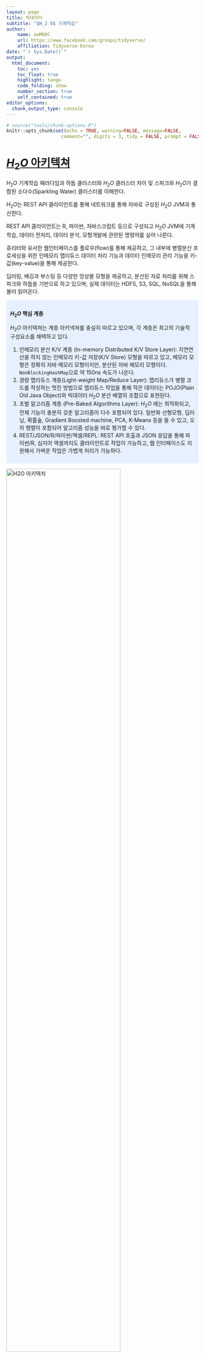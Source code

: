 ```yaml
---
layout: page
title: 빅데이터 
subtitle: "$H_2 O$ 기계학습"
author:
    name: xwMOOC
    url: https://www.facebook.com/groups/tidyverse/
    affiliation: Tidyverse Korea
date: "`r Sys.Date()`"
output:
  html_document: 
    toc: yes
    toc_float: true
    highlight: tango
    code_folding: show
    number_section: true
    self_contained: true
editor_options: 
  chunk_output_type: console
---
```



``` r
# source("tools/chunk-options.R")
knitr::opts_chunk$set(echo = TRUE, warning=FALSE, message=FALSE,
                    comment="", digits = 3, tidy = FALSE, prompt = FALSE, fig.align = 'center')
```


# [$H_2 O$ 아키텍쳐](http://h2o-release.s3.amazonaws.com/h2o/rel-noether/4/docs-website/developuser/h2o_stack.html) {#h2o-architecture}

$H_2 O$ 기계학습 패러다임과 하둡 클러스터와 $H_2 O$ 클러스터 차이 및 스파크와 $H_2 O$가 결합된 소다수(Sparkling Water) 클러스터를 이해한다.

$H_2 O$는 REST API 클라이언트를 통해 네트워크를 통해 자바로 구성된 $H_2 O$ JVM과 통신한다.

REST API 클라이언트는 R, 파이썬, 자바스크립트 등으로 구성되고 $H_2 O$ JVM에 기계학습, 데이터 전처리, 데이터 분석, 모형개발에 관련된 명령어를 실어 나른다. 

쥬리터와 유사한 웹인터페이스를 플로우(flow)를 통해 제공하고, 그 내부에 병렬분산 프로세싱을 위한 인메모리 맵리듀스 데이터 처리 기능과 데이터 인메모리 관리 기능을 키-값(key-value)을 통해 제공한다.

딥러링, 배깅과 부스팅 등 다양한 앙상블 모형을 제공하고, 분산된 자료 처리를 위해 스파크와 하둡을 기반으로 하고 있으며, 실제 데이터는 HDFS, S3, SQL, NoSQL을 통해 불러 읽어온다.


<style>
div.blue { background-color:#e6f0ff; border-radius: 5px; padding: 10px;}
</style>
<div class = "blue">

**$H_2 O$ 핵심 계층**

$H_2 O$ 아키텍쳐는 계층 아키넥쳐를 충실히 따르고 있으며, 각 계층은 최고의 기술적 구성요소를 채택하고 있다.

1. 인메모리 분산 K/V 계층 (In-memory Distributed K/V Store Layer): 지연연산을 하지 않는 인메모리 키-값 저장(K/V Store) 모형을 따르고 있고, 메모리 모형은 정확히 자바 메모리 모형이지만, 분산된 자바 메모리 모형이다. `NonBlockingHashMap`으로 약 150ns 속도가 나온다. 
1. 경량 맵리듀스 계층(Light-weight Map/Reduce Layer): 맵리듀스가 병렬 코드를 작성하는 멋진 방법으로 맵리듀스 작업을 통해 작은 데이터는 POJO(Plain Old Java Object)와 빅데이터 $H_2 O$ 분산 배열의 조합으로 표현된다.
1. 초벌 알고리즘 계층 (Pre-Baked Algorithms Layer): $H_2 O$ 에는 최적화되고, 전체 기능이 충분히 갖춘 알고리즘이 다수 포함되어 있다. 일반화 선형모형, 딥러닝, 확률숲, Gradient Boosted machine, PCA, K-Means 등을 들 수 있고, 오차 행렬이 포함되어 알고리즘 성능을 바로 평가할 수 있다.
1. REST/JSON/R/파이썬/엑셀/REPL: REST API 호출과 JSON 응답을 통해 파이썬/R, 심지어 엑셀까지도 클라이언트로 작업이 가능하고, 웹 인터페이스도 지원해서 가벼운 작업은 가볍게 처리가 가능하다.

</div>



<img src="fig/h2o_arch.png" alt="H2O 아키텍처" width="77%">

## 하둡 클러스터에서 $H_2 O$ 클러스터로... {#h2o-architecture-cluster}

`hadoop -jar h2odriver.jar` 명령어로 하둡 게이트웨어 노드로 진입을 하게 되면 Yarn 관리자를 통해 노드 관리자 중 일부가 $H_2 O$ 노드를 할당하게 된다. 이것이 $H_2 O$ 클러스터를 구성하게 된다.

<img src="fig/h2o-hadoop-cluster.png" alt="H2O 하둡 클러스" width="100%">

## 하둡 데이터와 인메모리 모형  {#h2o-architecture-in-memory}

$H_2 O$ 클러스터가 구성되면 HDFS에서 데이터를 **한번** 읽어 오게 된다. 그리고 나서 인메모리 내부에서 모형을 개발하게 된다. 

<img src="fig/h2o_read_once_model_in_memory.png" alt="HDFS 한번 읽고, 인메모리 모형개발" width="100%">

## 소다수(Sparkling water) 클러스터 {#h2o-architecture-sparkling} 

스파크와 $H_2 O$를 결합한 소다수(Sparkling water) 클러스터는 HDFS에서 데이터를 불러 읽어오면 스파크가 돌고 있는 각 JVM을 묶어 스파크 RDD를 구성하게 되고, $H_2 O$ RDD와 통신을 통해 작업을 수행하게 된다. 이를 통해 마치 하나의 데이터프레임처럼 보이게 되고, R에서 이용가능한 다양한 기계학습 모형을 인메모리에서 빠르게 대용량 데이터에도 문제 없이 작업을 진행하게 된다.

<img src="fig/h2o_sparkling_arch.png" alt="소다수 클러스터" width="77%">

# $H_2 O$ 일반화 선형모형 {#h2o-architecture-glm}

R 스크립트에서 `glm` 일반화 선형모형을 실행시키면 REST API/JSON 응답을 위해 HTTP, TCP/IP 통신계층을 거쳐 $H_2 O$ 클러스터에 작업이 실행되고 결과가 역으로 HTTP, TCP/IP 통신계층을 통해 REST API/JSON 응답으로 돌아온다.

<img src="fig/h2o_glm.png" alt="H2O R 일반화 선형모형" width="60%">

일반화 선형모형은 일반적으로 길고 얇은 데이터 구조에 적합한 모형이다. 이를 분산처리하기 위해서 벡터를 JVM 다수에 쪼개 분산처리하는데, 행은 동일한 JVM 위치시켜 분산처리한다. 

<img src="fig/h2o_dist_dataframe.png" alt="소다수 클러스터" width="50%">

## 표준 R과 $H_2 O$ 클러스터 비교 [^h2o-r-scaling] {#h2o-architecture-comparison}

[^h2o-r-scaling]: [Scaling R with H2O](http://blog.h2o.ai/2015/06/h2o-r-functions/)

표준 R 주요 기능과 $H_2 O$ 자바 클러스터를 표로 정리하면 다음과 같다.

|      구분       |            표준 R           |          $H_2 O$ R          |
|-----------------|-----------------------------|-----------------------------|
| 데이터 불러오기 | `read.csv`, `read_csv` 등   | `h2o.importFile`            |
| 데이터 요약     | `summary`                   | `summary`, `h2o.summary`    |
| 행과 열 결합    | `cbind`, `rbind`            | `h2o.cbind`, `h2o.rbind`    |
| 단항, 이진 연산 | `+`,`-`,`*`,`/`,`^`,`%%`,`%/%` 등 | `+`,`-`,`*`,`/`,`^`,`%%`,`%/%` 등 |
| 일반화 선형모형 | `glm`, `glmnet`             | h2o.glm                     |
| 모형으로 예측   | `predict`                   | `h2o.predict`               |
| 주요 측정치     | `auc`, `mse`, `logLoss` 등  | `h2o.auc`, `h2o.mse`, `h2o.logloss` |
